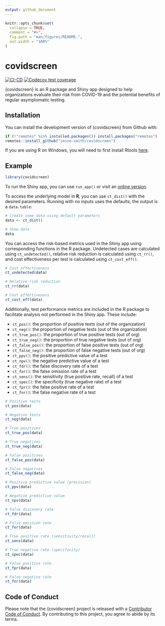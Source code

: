```yaml
---
output: github_document
---
```


<!-- README.md is generated from README.Rmd. Please edit that file -->

```r
knitr::opts_chunk$set(
  collapse = TRUE,
  comment = "#>",
  fig.path = "man/figures/README-",
  out.width = "100%"
)
```

# covidscreen

<!-- badges: start -->
[![CI-CD](https://github.com/jesse-smith/covidscreen/workflows/CI-CD/badge.svg)](https://github.com/jesse-smith/covidscreen/actions)
[![Codecov test coverage](https://codecov.io/gh/jesse-smith/covidscreen/branch/master/graph/badge.svg)](https://codecov.io/gh/jesse-smith/covidscreen?branch=master)
<!-- badges: end -->

{covidscreen} is an R package and Shiny app designed to help organizations evaluate their risk from COVID-19 and the potential benefits of regular asymptomatic testing.

## Installation

You can install the development version of {covidscreen} from Github with:

``` r
if (!"remotes" %in% installed.packages()) install.packages("remotes")
remotes::install_github("jesse-smith/covidscreen")
```

If you are using R on Windows, you will need to first install Rtools [here](https://cran.r-project.org/bin/windows/Rtools/).

## Example

```r
library(covidscreen)
```

To run the Shiny app, you can use `run_app()` or visit an [online version](https://jesse-shiny.shinyapps.io/covidscreen/).

To access the underlying model in **R**, you can use `ct_dist()` with the desired parameters. Running with no inputs uses the defaults; the output is a `data.table`:

```r
# Create some data using default parameters
data <- ct_dist()

# Show data
data
```

You can access the risk-based metrics used in the Shiny app using corresponding
functions in the R package. Undetected cases are calculated using
`ct_undetected()`, relative risk reduction is calculated using `ct_rr()`, and
cost effectiveness per test is calculated using `ct_cost_eff()`.

```r
# Cost effectiveness
ct_undetected(data)

# Relative risk reduction
ct_rr(data)

# Cost effectiveness
ct_cost_eff(data)
```

Additionally, test performance metrics are included in the R package to
facilitate analysis not performed in the Shiny app. These include:

* `ct_pos()`: the proportion of positive tests (out of the organization)
* `ct_neg()`: the proportion of negative tests (out of the organization)
* `ct_true_pos()`: the proportion of true positive tests (out of org)
* `ct_true_neg()`: the proportion of true negative tests (out of org)
* `ct_false_pos()`: the proportion of false positive tests (out of org)
* `ct_false_neg()`: the proportion of false negative tests (out of org)
* `ct_ppv()`: the positive predictive value of a test
* `ct_npv()`: the negative predictive value of a test
* `ct_fdr()`: the false discovery rate of a test
* `ct_for()`: the false omission rate of a test
* `ct_sens()`: the sensitivity (true positive rate, recall) of a test
* `ct_spec()`: the specificity (true negative rate) of a test
* `ct_fpr()`: the false positive rate of a test
* `ct_fnr()`: the false negative rate of a test

```r
# Positive tests
ct_pos(data)

# Negative tests
ct_neg(data)

# True positives
ct_true_pos(data)

# True negatives
ct_true_neg(data)

# False positives
ct_false_pos(data)

# False negatives
ct_false_neg(data)

# Positive predictive value (precision)
ct_ppv(data)

# Negative predictive value
ct_npv(data)

# False discovery rate
ct_fdr(data)

# False omission rate
ct_for(data)

# True positive rate (sensitivity/recall)
ct_sens(data)

# True negative rate (specificity)
ct_spec(data)

# False positive rate
ct_fpr(data)

# False negative rate
ct_fnr(data)
```

## Code of Conduct

Please note that the {covidscreen} project is released with a [Contributor Code of Conduct](https://contributor-covenant.org/version/2/0/CODE_OF_CONDUCT.html). By contributing to this project, you agree to abide by its terms.
